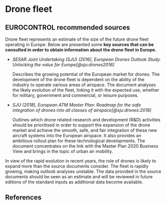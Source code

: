 # Drone fleet {#sec-drone-fleet}

## EUROCONTROL recommended sources

Drone fleet represents an estimate of the size of the future drone fleet 
operating in Europe. Below are presented some 
**key sources that can be consulted in order to obtain information about the drone fleet in Europe.**

* *SESAR Joint Undertaking (SJU) (2016), European Drones Outlook Study. Unlocking the value for Europe[@sju:drones2016]* 

  Describes the growing potential of the European market for drones. 
  The development of the drone fleet is dependent on the ability of the industry 
  to operate various areas of airspace. The document analyses the likely evolution of 
  the fleet, linking it with the expected use, whether for military, government and 
  commercial, or leisure purposes.

* *SJU (2018), European ATM Master Plan: Roadmap for the safe integration of drones into all classes of airspace[@sju:drones:2018]* 

  Outlines which drone related-research and development (R&D) activities should 
  be prioritised in order to support the expansion of the drone market and achieve
  the smooth, safe, and fair integration of these new aircraft systems into the 
  European airspace. It also provides an ambitious rollout plan for these technological
  developments. The document concentrates on the link with the Master Plan 2020 
  Business View and brings in the topic of urban air mobility.

::: {.callout-note}
In view of the rapid evolution in recent years, the role of drones is likely to 
expand more than the source documents consider. The fleet is rapidly growing, 
making outlook analyses unstable. The data provided in the source documents should
be seen as an estimate and will be reviewed in future editions of the standard 
inputs as additional data become available.
:::

## References